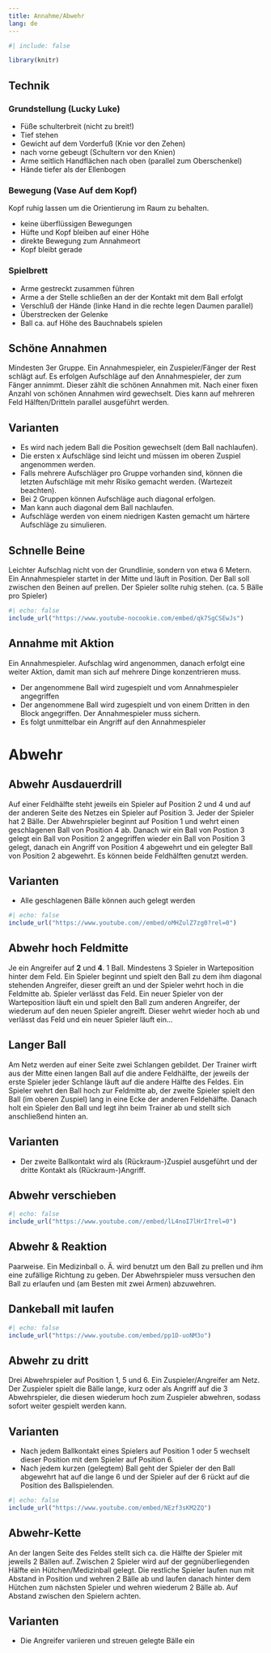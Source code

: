 ```yaml
---
title: Annahme/Abwehr
lang: de
---
```


```r
#| include: false

library(knitr)
```

## Technik

### Grundstellung (Lucky Luke)

  * Füße schulterbreit (nicht zu breit!)
  * Tief stehen
  * Gewicht auf dem Vorderfuß (Knie vor den Zehen)
  * nach vorne gebeugt (Schultern vor den Knien)
  * Arme seitlich Handflächen nach oben (parallel zum Oberschenkel)
  * Hände tiefer als der Ellenbogen

### Bewegung (Vase Auf dem Kopf)

Kopf ruhig lassen um die Orientierung im Raum zu behalten.

  * keine überflüssigen Bewegungen
  * Hüfte und Kopf bleiben auf einer Höhe
  * direkte Bewegung zum Annahmeort
  * Kopf bleibt gerade

### Spielbrett

  * Arme gestreckt zusammen führen
  * Arme a der Stelle schließen an der der Kontakt mit dem Ball erfolgt
  * Verschluß der Hände (linke Hand in die rechte legen Daumen parallel)
  * Überstrecken der Gelenke
  * Ball ca. auf Höhe des Bauchnabels spielen

## Schöne Annahmen

Mindesten 3er Gruppe. Ein Annahmespieler, ein Zuspieler/Fänger der Rest schlägt auf. Es erfolgen Aufschläge auf den Annahmespieler, der zum Fänger annimmt. Dieser zählt die schönen Annahmen mit. Nach einer fixen Anzahl von schönen Annahmen wird gewechselt. Dies kann auf mehreren Feld Hälften/Dritteln parallel ausgeführt werden.

:::{.callout-tip} 
## Varianten
* Es wird nach jedem Ball die Position gewechselt (dem Ball nachlaufen).
* Die ersten x Aufschläge sind leicht und müssen im oberen Zuspiel angenommen werden.
* Falls mehrere Aufschläger pro Gruppe vorhanden sind, können die letzten Aufschläge mit mehr Risiko gemacht werden. (Wartezeit beachten).
* Bei 2 Gruppen können Aufschläge auch diagonal erfolgen.
* Man kann auch diagonal dem Ball nachlaufen.
* Aufschläge werden von einem niedrigen Kasten gemacht um härtere Aufschläge zu simulieren.
:::


## Schnelle Beine

Leichter Aufschlag nicht von der Grundlinie, sondern von etwa 6 Metern. Ein Annahmespieler startet in der Mitte und läuft in Position. Der Ball soll zwischen den Beinen auf prellen. Der Spieler sollte ruhig stehen. (ca. 5 Bälle pro Spieler)

```r
#| echo: false
include_url("https://www.youtube-nocookie.com/embed/qk7SgCSEwJs")
```

## Annahme mit Aktion

Ein Annahmespieler. Aufschlag wird angenommen, danach erfolgt eine weiter Aktion, damit man sich auf mehrere Dinge konzentrieren muss.

* Der angenommene Ball wird zugespielt und vom Annahmespieler angegriffen
* Der angenommene Ball wird zugespielt und von einem Dritten in den Block angegriffen. Der Annahmespieler muss sichern.
* Es folgt unmittelbar ein Angriff auf den Annahmespieler

# Abwehr

## Abwehr Ausdauerdrill

Auf einer Feldhälfte steht jeweils ein Spieler auf Position 2 und 4 und auf der anderen Seite des Netzes ein Spieler auf Position 3. Jeder der Spieler hat 2 Bälle. Der Abwehrspieler beginnt auf Position 1 und wehrt einen geschlagenen Ball von Position 4 ab. Danach wir ein Ball von Postion 3 gelegt ein Ball von Position 2 angegriffen wieder ein Ball von Position 3 gelegt, danach ein Angriff von Position 4 abgewehrt und ein gelegter Ball von Position 2 abgewehrt. Es können beide Feldhälften genutzt werden.

:::{.callout-tip} 
## Varianten
* Alle geschlagenen Bälle können auch gelegt werden
:::

```r
#| echo: false
include_url("https://www.youtube.com//embed/oMHZulZ7zg0?rel=0")
```

## Abwehr hoch Feldmitte

Je ein Angreifer auf **2** und **4**. 1 Ball. Mindestens 3 Spieler in Warteposition hinter dem Feld. Ein Spieler beginnt und spielt den Ball zu dem ihm diagonal stehenden Angreifer, dieser greift an und der Spieler wehrt hoch in die Feldmitte ab. Spieler verlässt das Feld. Ein neuer Spieler von der Warteposition läuft ein und spielt den Ball zum anderen Angreifer, der wiederum auf den neuen Spieler angreift. Dieser wehrt wieder hoch ab und verlässt das Feld und ein neuer Spieler läuft ein...

## Langer Ball

Am Netz werden auf einer Seite zwei Schlangen gebildet. Der Trainer wirft aus der Mitte einen langen Ball auf die andere Feldhälfte, der jeweils der erste Spieler jeder Schlange läuft auf die andere Hälfte des Feldes. Ein Spieler wehrt den Ball hoch zur Feldmitte ab, der zweite Spieler spielt den Ball (im oberen Zuspiel) lang in eine Ecke der anderen Feldehälfte. Danach holt ein Spieler den Ball und legt ihn beim Trainer ab und stellt sich anschließend hinten an.

:::{.callout-tip} 
## Varianten
* Der zweite Ballkontakt wird als (Rückraum-)Zuspiel ausgeführt und der dritte Kontakt als (Rückraum-)Angriff.
:::

## Abwehr verschieben

```r
#| echo: false
include_url("https://www.youtube.com//embed/lL4noI7lHrI?rel=0")
```

## Abwehr & Reaktion

Paarweise. Ein Medizinball o. Ä. wird benutzt um den Ball zu prellen und ihm eine zufällige Richtung zu geben. Der Abwehrspieler muss versuchen den Ball zu erlaufen und (am Besten mit zwei Armen) abzuwehren.


## Dankeball mit laufen

```r
#| echo: false
include_url("https://www.youtube.com/embed/pp1D-uoNM3o")
```

## Abwehr zu dritt

Drei Abwehrspieler auf Position 1, 5 und 6. Ein Zuspieler/Angreifer am Netz. Der Zuspieler spielt die Bälle lange, kurz oder als Angriff auf die 3 Abwehrspieler, die diesen wiederum hoch zum Zuspieler abwehren, sodass sofort weiter gespielt werden kann.


:::{.callout-tip}
## Varianten
* Nach jedem Ballkontakt eines Spielers auf Position 1 oder 5 wechselt dieser Position mit dem Spieler auf Position 6.
* Nach jedem kurzen (gelegtem) Ball geht der Spieler der den Ball abgewehrt hat auf die lange 6 und der Spieler auf der 6 rückt auf die Position des Ballspielenden.
:::


```r
#| echo: false
include_url("https://www.youtube.com/embed/NEzf3sKM2ZQ")
```


## Abwehr-Kette

An der langen Seite des Feldes stellt sich ca. die Hälfte der Spieler mit jeweils 2 Bällen auf. Zwischen 2 Spieler wird auf der gegnüberliegenden Hälfte ein Hütchen/Medizinball gelegt.  Die restliche Spieler laufen nun mit Abstand in Position und wehren 2 Bälle ab und laufen danach hinter dem Hütchen zum nächsten Spieler und wehren wiederum 2 Bälle ab. Auf Abstand zwischen den Spielern achten.

:::{.callout-tip}
## Varianten
* Die Angreifer variieren und streuen gelegte Bälle ein
:::
